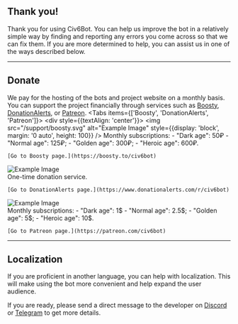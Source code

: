 
<Head>
  <title>Support project | Civ6Bot</title>
</Head>

## Thank you!

Thank you for using Civ6Bot. You can help us improve the bot in a relatively simple way by finding and reporting any errors you come across so that we can fix them.
If you are more determined to help, you can assist us in one of the ways described below.

---
## Donate
We pay for the hosting of the bots and project website on a monthly basis. You can support the project financially through services such as [Boosty](https://boosty.to/civ6bot), [DonationAlerts](https://www.donationalerts.com/r/civ6bot), or [Patreon](https://patreon.com/civ6bot).
<Tabs items={['Boosty', 'DonationAlerts', 'Patreon']}>
  <Tab>
    <div style={{textAlign: 'center'}}>
        <img src="/support/boosty.svg" alt="Example Image" style={{display: 'block', margin: '0 auto', height: 100}} />
    </div>
    Monthly subscriptions:
    - "Dark age": 50₽
    - "Normal age": 125₽;
    - "Golden age": 300₽;
    - "Heroic age": 600₽.

    [Go to Boosty page.](https://boosty.to/civ6bot)
  </Tab>
  <Tab>
    <div style={{textAlign: 'center'}}>
        <img src="/support/da.svg" alt="Example Image" style={{display: 'block', margin: '0 auto', height: 100}} />
    </div>
    One-time donation service.

    [Go to DonationAlerts page.](https://www.donationalerts.com/r/civ6bot)
  </Tab>
  <Tab>
    <div style={{textAlign: 'center'}}>
        <img src="/support/patreon.svg" alt="Example Image" style={{display: 'block', margin: '0 auto', height: 100}} />
    </div>
    Monthly subscriptions:
    - "Dark age": 1$
    - "Normal age": 2.5$;
    - "Golden age": 5$;
    - "Heroic age": 10$.

    [Go to Patreon page.](https://patreon.com/civ6bot)
  </Tab>
</Tabs>

---
## Localization
If you are proficient in another language, you can help with localization. This will make using the bot more convenient and help expand the user audience.

If you are ready, please send a direct message to the developer on [Discord](https://discord.gg/CzCQPjxXTy "ZhenjaMax#3594") or [Telegram](https://t.me/ZhenjaMax/) to get more details.
